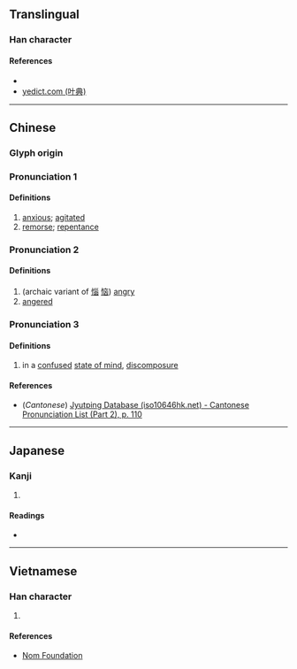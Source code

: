 {{character info/new}}
==Translingual==

===Han character===
{{Han char|rn=61|rad=心|as=13|sn=16|four=|canj=PTWV|ids=⿰忄農}}

====References====
* {{Han ref|kx=0404.420|dkj=11304|dj=0745.060|hdz=42361.010|uh=61B9|ud=25017}}
* [http://yedict.com/htm/61/61B9.htm yedict.com (叶典)]

----

==Chinese==
{{zh-forms}}

===Glyph origin===
{{Han etym}}

===Pronunciation 1===
{{zh-pron
|m=náo
|c=nou4,lou4
|mc=y
|oc=y
|ma=
|cat=a,n
}}

====Definitions====
{{zh-hanzi}}

# [[anxious]]; [[agitated]]
# [[remorse]]; [[repentance]]

===Pronunciation 2===
{{zh-pron
|m=nǎo
|c=nou5,lou5
|ma=
|cat=a
}}

====Definitions====
{{zh-hanzi}}

# (archaic variant of [[惱]] [[恼]]) [[angry]]
# [[angered]]

===Pronunciation 3===
{{zh-pron
|m=náng
|c=nung4,lung4
|ma=
|cat=n
}}

====Definitions====
{{zh-hanzi}}

# in a [[confused]] [[state of mind]], [[discomposure]]

====References====
* (''Cantonese'') [http://www.iso10646hk.net/jp/document/download.jsp Jyutping Database (iso10646hk.net) - Cantonese Pronunciation List (Part 2), p. 110]

----

==Japanese==

===Kanji===
{{ja-kanji|grade=|rs=心13}}

# {{defn|lang=ja|sort=心13}}

====Readings====
* {{ja-readings|on=[[どう]] (dō), [[ぬ]] (nu), [[にょう]] (nyō), [[のう]] (nō)|kun=[[こころみだれる]] (kokoromidareru), [[なやむ]] (nayamu)}}

----

==Vietnamese==

===Han character===
{{vi-readings|rs=心13|hanviet=[[lùng]], [[não]], [[nùng]]}}

# {{defn|lang=vi|sort=心13}}

====References====
* [http://nomfoundation.org/common/nom_details.php?codepoint=61b9 Nom Foundation]
